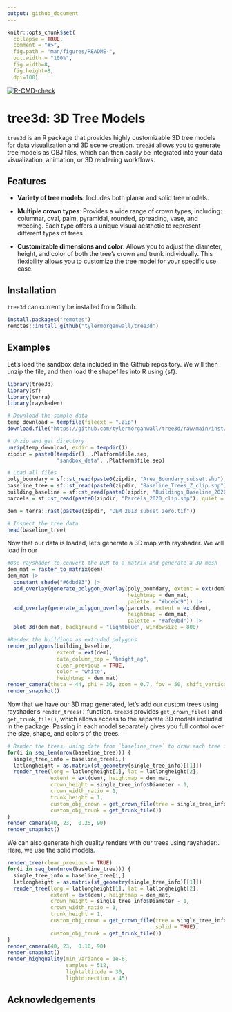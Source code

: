 ```yaml
---
output: github_document
---
```


<!-- README.md is generated from README.Rmd. Please edit that file -->

```r
knitr::opts_chunk$set(
  collapse = TRUE,
  comment = "#>",
  fig.path = "man/figures/README-",
  out.width = "100%",
  fig.width=8,
  fig.height=8,
  dpi=100)
```

<!-- badges: start -->
  [![R-CMD-check](https://github.com/tylermorganwall/tree3d/actions/workflows/R-CMD-check.yaml/badge.svg)](https://github.com/tylermorganwall/tree3d/actions/workflows/R-CMD-check.yaml)
  <!-- badges: end -->

# tree3d: 3D Tree Models

`tree3d` is an R package that provides highly customizable 3D tree models for data visualization and 3D scene creation. `tree3d` allows you to generate tree models as OBJ files, which can then easily be integrated into your data visualization, animation, or 3D rendering workflows.

## Features

- **Variety of tree models**: Includes both planar and solid tree models. 

- **Multiple crown types**: Provides a wide range of crown types, including: columnar, oval, palm, pyramidal, rounded, spreading, vase, and weeping. Each type offers a unique visual aesthetic to represent different types of trees.

- **Customizable dimensions and color**: Allows you to adjust the diameter, height, and color of both the tree's crown and trunk individually. This flexibility allows you to customize the tree model for your specific use case.

## Installation

`tree3d` can currently be installed from Github.

```r
install.packages("remotes")
remotes::install_github("tylermorganwall/tree3d")
```

## Examples

Let's load the sandbox data included in the Github repository. We will then unzip the file, and then load the shapefiles into R using {sf}.

```r
library(tree3d)
library(sf)
library(terra)
library(rayshader)

# Download the sample data
temp_download = tempfile(fileext = ".zip")
download.file("https://github.com/tylermorganwall/tree3d/raw/main/inst/extdata/tree3d_sandbox_data.zip", temp_download)

# Unzip and get directory
unzip(temp_download, exdir = tempdir())
zipdir = paste0(tempdir(), .Platform$file.sep, 
                "sandbox_data", .Platform$file.sep)

# Load all files
poly_boundary = sf::st_read(paste0(zipdir, "Area_Boundary_subset.shp"), quiet = TRUE)
baseline_tree = sf::st_read(paste0(zipdir, "Baseline_Trees_Z_clip.shp"), quiet = TRUE)
building_baseline = sf::st_read(paste0(zipdir, "Buildings_Baseline_2020_Z_clip.shp"), quiet = TRUE)
parcels = sf::st_read(paste0(zipdir, "Parcels_2020_clip.shp"), quiet = TRUE)

dem = terra::rast(paste0(zipdir, "DEM_2013_subset_zero.tif"))

# Inspect the tree data
head(baseline_tree)
```

Now that our data is loaded, let's generate a 3D map with rayshader. We will load in our 

```r
#Use rayshader to convert the DEM to a matrix and generate a 3D mesh
dem_mat = raster_to_matrix(dem)
dem_mat |>
  constant_shade("#6dbd83") |>
  add_overlay(generate_polygon_overlay(poly_boundary, extent = ext(dem),
                                       heightmap = dem_mat,
                                       palette = "#bcebc9")) |>
  add_overlay(generate_polygon_overlay(parcels, extent = ext(dem),
                                       heightmap = dem_mat,
                                       palette = "#afe0bd")) |>
  plot_3d(dem_mat, background = "lightblue", windowsize = 800)

#Render the buildings as extruded polygons
render_polygons(building_baseline, 
                extent = ext(dem), 
                data_column_top = "height_ag", 
                clear_previous = TRUE, 
                color = "white", 
                heightmap = dem_mat)
render_camera(theta = 44, phi = 36, zoom = 0.7, fov = 50, shift_vertical = -30)
render_snapshot()
```

Now that we have our 3D map generated, let's add our custom trees using rayshader's `render_trees()` function. `tree3d` provides `get_crown_file()` and `get_trunk_file()`, which allows access to the separate 3D models included in the package. Passing in each model separately gives you full control over the size, shape, and colors of the trees.

```r
# Render the trees, using data from `baseline_tree` to draw each tree individually
for(i in seq_len(nrow(baseline_tree))) {
  single_tree_info = baseline_tree[i,]
  latlongheight = as.matrix(st_geometry(single_tree_info)[[1]])
  render_tree(long = latlongheight[1], lat = latlongheight[2], 
              extent = ext(dem), heightmap = dem_mat, 
              crown_height = single_tree_info$Diameter - 1,
              crown_width_ratio = 1,
              trunk_height = 1,
              custom_obj_crown = get_crown_file(tree = single_tree_info$CrownType),
              custom_obj_trunk = get_trunk_file())
}
render_camera(40, 23,  0.25, 90)
render_snapshot()
```

We can also generate high quality renders with our trees using rayshader:. Here, we use the solid models.

```r
render_tree(clear_previous = TRUE)
for(i in seq_len(nrow(baseline_tree))) {
  single_tree_info = baseline_tree[i,]
  latlongheight = as.matrix(st_geometry(single_tree_info)[[1]])
  render_tree(long = latlongheight[1], lat = latlongheight[2], 
              extent = ext(dem), heightmap = dem_mat, 
              crown_height = single_tree_info$Diameter - 1,
              crown_width_ratio = 1,
              trunk_height = 1,
              custom_obj_crown = get_crown_file(tree = single_tree_info$CrownType,
                                                solid = TRUE),
              custom_obj_trunk = get_trunk_file())
}
render_camera(40, 23,  0.10, 90)
render_snapshot()
render_highquality(min_variance = 1e-6,
                   samples = 512, 
                   lightaltitude = 30,
                   lightdirection = 45)

```

## Acknowledgements


